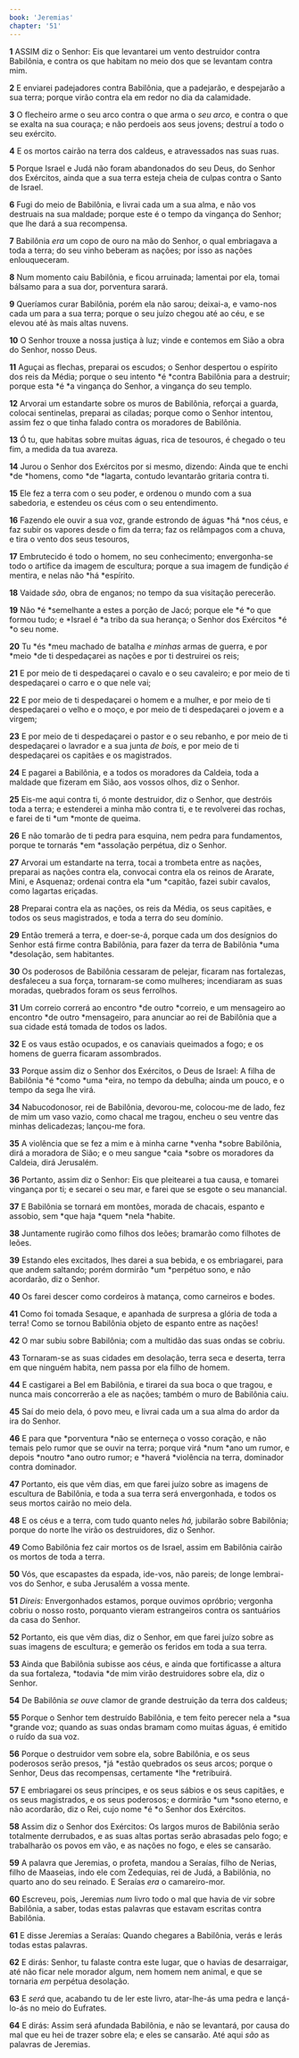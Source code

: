 ```yaml
---
book: 'Jeremias'
chapter: '51'
---
```


**1** ASSIM diz o Senhor: Eis que levantarei um vento destruidor contra Babilônia, e contra os que habitam no meio dos que se levantam contra mim.

**2** E enviarei padejadores contra Babilônia, que a padejarão, e despejarão a sua terra; porque virão contra ela em redor no dia da calamidade.

**3** O flecheiro arme o seu arco contra o que arma o _seu arco,_ e contra o que se exalta na sua couraça; e não perdoeis aos seus jovens; destruí a todo o seu exército.

**4** E os mortos cairão na terra dos caldeus, e atravessados nas suas ruas.

**5** Porque Israel e Judá não foram abandonados do seu Deus, do Senhor dos Exércitos, ainda que a sua terra esteja cheia de culpas contra o Santo de Israel.

**6** Fugi do meio de Babilônia, e livrai cada um a sua alma, e não vos destruais na sua maldade; porque este é o tempo da vingança do Senhor; que lhe dará a sua recompensa.

**7** Babilônia _era_ um copo de ouro na mão do Senhor, o qual embriagava a toda a terra; do seu vinho beberam as nações; por isso as nações enlouqueceram.

**8** Num momento caiu Babilônia, e ficou arruinada; lamentai por ela, tomai bálsamo para a sua dor, porventura sarará.

**9** Queríamos curar Babilônia, porém ela não sarou; deixai-a, e vamo-nos cada um para a sua terra; porque o seu juízo chegou até ao céu, e se elevou até às mais altas nuvens.

**10** O Senhor trouxe a nossa justiça à luz; vinde e contemos em Sião a obra do Senhor, nosso Deus.

**11** Aguçai as flechas, preparai os escudos; o Senhor despertou o espírito dos reis da Média; porque o seu intento *é *contra Babilônia para a destruir; porque esta *é *a vingança do Senhor, a vingança do seu templo.

**12** Arvorai um estandarte sobre os muros de Babilônia, reforçai a guarda, colocai sentinelas, preparai as ciladas; porque como o Senhor intentou, assim fez o que tinha falado contra os moradores de Babilônia.

**13** Ó tu, que habitas sobre muitas águas, rica de tesouros, é chegado o teu fim, a medida da tua avareza.

**14** Jurou o Senhor dos Exércitos por si mesmo, dizendo: Ainda que te enchi *de *homens, como *de *lagarta, contudo levantarão gritaria contra ti.

**15** Ele fez a terra com o seu poder, e ordenou o mundo com a sua sabedoria, e estendeu os céus com o seu entendimento.

**16** Fazendo ele ouvir a sua voz, grande estrondo de águas *há *nos céus, e faz subir os vapores desde o fim da terra; faz os relâmpagos com a chuva, e tira o vento dos seus tesouros,

**17** Embrutecido é todo o homem, no seu conhecimento; envergonha-se todo o artífice da imagem de escultura; porque a sua imagem de fundição _é_ mentira, e nelas não *há *espírito.

**18** Vaidade _são,_ obra de enganos; no tempo da sua visitação perecerão.

**19** Não *é *semelhante a estes a porção de Jacó; porque ele *é *o que formou tudo; e *Israel é *a tribo da sua herança; o Senhor dos Exércitos *é *o seu nome.

**20** Tu *és *meu machado de batalha _e minhas_ armas de guerra, e por *meio *de ti despedaçarei as nações e por ti destruirei os reis;

**21** E por meio de ti despedaçarei o cavalo e o seu cavaleiro; e por meio de ti despedaçarei o carro e o que nele vai;

**22** E por meio de ti despedaçarei o homem e a mulher, e por meio de ti despedaçarei o velho e o moço, e por meio de ti despedaçarei o jovem e a virgem;

**23** E por meio de ti despedaçarei o pastor e o seu rebanho, e por meio de ti despedaçarei o lavrador e a sua junta _de bois,_ e por meio de ti despedaçarei os capitães e os magistrados.

**24** E pagarei a Babilônia, e a todos os moradores da Caldeia, toda a maldade que fizeram em Sião, aos vossos olhos, diz o Senhor.

**25** Eis-me aqui contra ti, ó monte destruidor, diz o Senhor, que destróis toda a terra; e estenderei a minha mão contra ti, e te revolverei das rochas, e farei de ti *um *monte de queima.

**26** E não tomarão de ti pedra para esquina, nem pedra para fundamentos, porque te tornarás *em *assolação perpétua, diz o Senhor.

**27** Arvorai um estandarte na terra, tocai a trombeta entre as nações, preparai as nações contra ela, convocai contra ela os reinos de Ararate, Mini, e Asquenaz; ordenai contra ela *um *capitão, fazei subir cavalos, como lagartas eriçadas.

**28** Preparai contra ela as nações, os reis da Média, os seus capitães, e todos os seus magistrados, e toda a terra do seu domínio.

**29** Então tremerá a terra, e doer-se-á, porque cada um dos desígnios do Senhor está firme contra Babilônia, para fazer da terra de Babilônia *uma *desolação, sem habitantes.

**30** Os poderosos de Babilônia cessaram de pelejar, ficaram nas fortalezas, desfaleceu a sua força, tornaram-se como mulheres; incendiaram as suas moradas, quebrados foram os seus ferrolhos.

**31** Um correio correrá ao encontro *de outro *correio, e um mensageiro ao encontro *de outro *mensageiro, para anunciar ao rei de Babilônia que a sua cidade está tomada de todos os lados.

**32** E os vaus estão ocupados, e os canaviais queimados a fogo; e os homens de guerra ficaram assombrados.

**33** Porque assim diz o Senhor dos Exércitos, o Deus de Israel: A filha de Babilônia *é *como *uma *eira, no tempo da debulha; ainda um pouco, e o tempo da sega lhe virá.

**34** Nabucodonosor, rei de Babilônia, devorou-me, colocou-me de lado, fez de mim um vaso vazio, como chacal me tragou, encheu o seu ventre das minhas delicadezas; lançou-me fora.

**35** A violência que se fez a mim e à minha carne *venha *sobre Babilônia, dirá a moradora de Sião; e o meu sangue *caia *sobre os moradores da Caldeia, dirá Jerusalém.

**36** Portanto, assim diz o Senhor: Eis que pleitearei a tua causa, e tomarei vingança por ti; e secarei o seu mar, e farei que se esgote o seu manancial.

**37** E Babilônia se tornará em montões, morada de chacais, espanto e assobio, sem *que haja *quem *nela *habite.

**38** Juntamente rugirão como filhos dos leões; bramarão como filhotes de leões.

**39** Estando eles excitados, lhes darei a sua bebida, e os embriagarei, para que andem saltando; porém dormirão *um *perpétuo sono, e não acordarão, diz o Senhor.

**40** Os farei descer como cordeiros à matança, como carneiros e bodes.

**41** Como foi tomada Sesaque, e apanhada de surpresa a glória de toda a terra! Como se tornou Babilônia objeto de espanto entre as nações!

**42** O mar subiu sobre Babilônia; com a multidão das suas ondas se cobriu.

**43** Tornaram-se as suas cidades em desolação, terra seca e deserta, terra em que ninguém habita, nem passa por ela filho de homem.

**44** E castigarei a Bel em Babilônia, e tirarei da sua boca o que tragou, e nunca mais concorrerão a ele as nações; também o muro de Babilônia caiu.

**45** Saí do meio dela, ó povo meu, e livrai cada um a sua alma do ardor da ira do Senhor.

**46** E para que *porventura *não se enterneça o vosso coração, e não temais pelo rumor que se ouvir na terra; porque virá *num *ano um rumor, e depois *noutro *ano outro rumor; e *haverá *violência na terra, dominador contra dominador.

**47** Portanto, eis que vêm dias, em que farei juízo sobre as imagens de escultura de Babilônia, e toda a sua terra será envergonhada, e todos os seus mortos cairão no meio dela.

**48** E os céus e a terra, com tudo quanto neles _há,_ jubilarão sobre Babilônia; porque do norte lhe virão os destruidores, diz o Senhor.

**49** Como Babilônia fez cair mortos os de Israel, assim em Babilônia cairão os mortos de toda a terra.

**50** Vós, que escapastes da espada, ide-vos, não pareis; de longe lembrai-vos do Senhor, e suba Jerusalém a vossa mente.

**51** _Direis:_ Envergonhados estamos, porque ouvimos opróbrio; vergonha cobriu o nosso rosto, porquanto vieram estrangeiros contra os santuários da casa do Senhor.

**52** Portanto, eis que vêm dias, diz o Senhor, em que farei juízo sobre as suas imagens de escultura; e gemerão os feridos em toda a sua terra.

**53** Ainda que Babilônia subisse aos céus, e ainda que fortificasse a altura da sua fortaleza, *todavia *de mim virão destruidores sobre ela, diz o Senhor.

**54** De Babilônia _se ouve_ clamor de grande destruição da terra dos caldeus;

**55** Porque o Senhor tem destruído Babilônia, e tem feito perecer nela a *sua *grande voz; quando as suas ondas bramam como muitas águas, é emitido o ruído da sua voz.

**56** Porque o destruidor vem sobre ela, sobre Babilônia, e os seus poderosos serão presos, *já *estão quebrados os seus arcos; porque o Senhor, Deus das recompensas, certamente *lhe *retribuirá.

**57** E embriagarei os seus príncipes, e os seus sábios e os seus capitães, e os seus magistrados, e os seus poderosos; e dormirão *um *sono eterno, e não acordarão, diz o Rei, cujo nome *é *o Senhor dos Exércitos.

**58** Assim diz o Senhor dos Exércitos: Os largos muros de Babilônia serão totalmente derrubados, e as suas altas portas serão abrasadas pelo fogo; e trabalharão os povos em vão, e as nações no fogo, e eles se cansarão.

**59** A palavra que Jeremias, o profeta, mandou a Seraías, filho de Nerias, filho de Maaseias, indo ele com Zedequias, rei de Judá, a Babilônia, no quarto ano do seu reinado. E Seraías _era_ o camareiro-mor.

**60** Escreveu, pois, Jeremias _num_ livro todo o mal que havia de vir sobre Babilônia, a saber, todas estas palavras que estavam escritas contra Babilônia.

**61** E disse Jeremias a Seraías: Quando chegares a Babilônia, verás e lerás todas estas palavras.

**62** E dirás: Senhor, tu falaste contra este lugar, que o havias de desarraigar, até não ficar nele morador algum, nem homem nem animal, e que se tornaria _em_ perpétua desolação.

**63** E _será_ que, acabando tu de ler este livro, atar-lhe-ás uma pedra e lançá-lo-ás no meio do Eufrates.

**64** E dirás: Assim será afundada Babilônia, e não se levantará, por causa do mal que eu hei de trazer sobre ela; e eles se cansarão. Até aqui _são_ as palavras de Jeremias.
